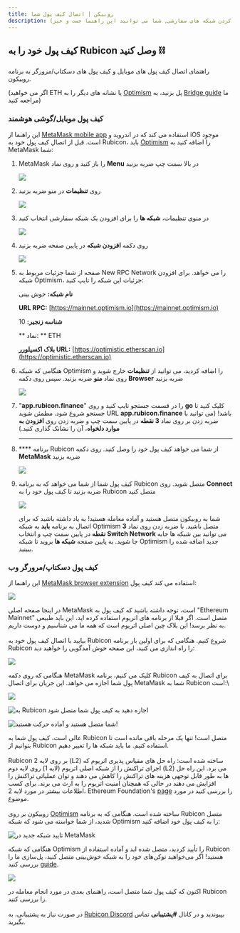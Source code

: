 ```yaml
---
title: روبیکن | اتصال کیف پول شما
description: اتصال کیف پول به روبیکن برای اولین بار. (اگر می دانید کیف پول و نحوه اضافه کردن شبکه های سفارشی, شما می توانید این راهنما جست و خیز)
---
```



## کیف پول خود را به Rubicon وصل کنید ⛓️

راهنمای اتصال کیف پول های موبایل و کیف پول های دسکتاپ/مرورگر به برنامه روبیکون.

(اگر می خواهید ETH یا نشانه های دیگر را به [Optimism](https://www.optimism.io/) پل بزنید، به [Bridge guide](../bridge/bridging-to-optimism.md) ما مراجعه کنید)

### کیف پول موبایل/گوشی هوشمند

این راهنما از [MetaMask mobile app](https://metamask.io/download.html) استفاده می کند که در اندروید و iOS موجود است. قبل از اتصال کیف پول خود به Rubicon، باید [Optimism](https://www.optimism.io/) را اضافه کنید به MetaMask شما:

1. MetaMask را باز کنید و روی نماد **Menu** در بالا سمت چپ ضربه بزنید

    ![](</assets/image(110).png>)


2. روی **تنظیمات** در منو ضربه بزنید

    ![](</assets/image(92).png>)


3. در منوی تنظیمات، **شبکه ها** را برای افزودن یک شبکه سفارشی انتخاب کنید

    ![](</assets/image(59).png>)


4. روی دکمه **افزودن شبکه** در پایین صفحه ضربه بزنید

    ![](</assets/image(79).png>)


5. صفحه از شما جزئیات مربوط به New RPC Network را می خواهد. برای افزودن شبکه Optimism، جزئیات این شبکه را تایپ کنید:

    **نام شبکه:** خوش بینی

    **URL RPC:** [https://mainnet.optimism.io](https://mainnet.optimism.io)

    **شناسه زنجیر:** 10

    ** نماد: ** ETH

    **بلاک اکسپلورر URL:** [https://optimistic.etherscan.io](https://optimistic.etherscan.io)


6. هنگامی که شبکه Optimism را اضافه کردید، می توانید از **تنظیمات** خارج شوید و روی نماد **منو** ضربه بزنید. سپس روی دکمه **Browser** ضربه بزنید

    ![](</assets/image(73).png>)


7. "**app.rubicon.finance**" را در قسمت جستجو تایپ کنید و روی **go** کلیک کنید تا جستجو شروع شود. مطمئن شوید URL **app.rubicon.finance** باشد! (می توانید با ضربه زدن بر روی نماد **3 نقطه** در پایین سمت چپ و ضربه زدن روی **افزودن به موارد دلخواه**، آن را نشانک گذاری کنید.)

    ****
8. **** برنامه Rubicon از شما می خواهد کیف پول خود را وصل کنید. روی دکمه **MetaMask** ضربه بزنید

    ![](</assets/image(116).png>)


9. کیف پول شما از شما می خواهد که به برنامه Rubicon متصل شوید. روی **Connect** ضربه بزنید تا کیف پول خود را به Rubicon متصل کنید

    ![](</assets/image(78).png>)



    شما به روبیکون متصل هستید و آماده معامله هستید! به یاد داشته باشید که برای اتصال به برنامه **باید** به شبکه Optimism متصل باشید. با ضربه زدن روی نماد **3 نقطه** در پایین سمت چپ و انتخاب **Switch Network** می توانید بین شبکه ها جابه جا شوید. به پایین صفحه **شبکه ها** بروید تا شبکه Optimism جدید اضافه شده را ببینید.

### کیف پول دسکتاپ/مرورگر وب

این راهنما از [MetaMask browser extension](https://metamask.io/download.html) استفاده می کند کیف پول:

![](</assets/image(13).png>)

در اینجا صفحه اصلی MetaMask است، توجه داشته باشید که کیف پول به "Ethereum Mainnet" متصل است. اگر قبلا از برنامه های اتریوم استفاده کرده اید، این باید طبیعی به نظر برسد! این بلاک چین اصلی اتریوم است که همه ما می شناسیم و دوست داریم.\
\
بیایید با اتصال کیف پول خود به Rubicon شروع کنیم. هنگامی که برای اولین بار برنامه Rubicon را راه اندازی می کنید، این صفحه خوش آمدگویی را خواهید دید:

![](</assets/image(103).png>)

هنگامی که روی دکمه MetaMask کلیک می کنیم، برنامه Rubicon برای اتصال به کیف پول شما اجازه می خواهد. این جریان برای اتصال MetaMask شما به Rubicon است:\


![](</assets/image(51).png>)

![به Rubicon اجازه دهید به کیف پول شما متصل شود](</assets/image(67).png>)

![شما متصل هستید و آماده حرکت هستید!](</assets/image(43).png>)

عالی است، کیف پول شما به Rubicon متصل است! تنها یک مرحله باقی مانده است تا بتوانیم از Rubicon استفاده کنیم. ما باید شبکه ها را تغییر دهیم. \
\
Rubicon بر روی لایه 2 (L2) ساخته شده است: راه حل های مقیاس پذیری اتریوم که اجرای تراکنش را از شبکه اصلی اتریوم (لایه 1) روی لایه دوم (L2) می برد. این راه حل ها به طور قابل توجهی هزینه های تراکنش را کاهش می دهند و توان عملیاتی تراکنش را افزایش می دهند در حالی که همچنان امنیت اتریوم را به ارث می برند. برای کسب اطلاعات بیشتر در مورد لایه 2، Ethereum Foundation's [page](https://ethereum.org/en/developers/docs/scaling/layer-2-rollups/) را بررسی کنید در مورد موضوع.\
\
روبیکون بر روی [Optimism](https://optimism.io/) ساخته شده است. هنگامی که به برنامه Rubicon متصل شدید، از شما خواسته می شود که شبکه Optimism را به کیف پول خود اضافه کنید:

![تایید شبکه جدید در MetaMask](</assets/image(82).png>)

هنگامی که شبکه Optimism را تأیید کردید، متصل شده اید و آماده استفاده از Rubicon هستید! اگر می‌خواهید توکن‌های خود را به شبکه خوش‌بینی متصل کنید، پل‌سازی ما را بررسی کنید [guide](/docs/guides/bridge/bridging-to-optimism).

![](</assets/image(61).png>)

اکنون که کیف پول شما متصل است، راهنمای بعدی در مورد انجام معامله در Rubicon را بررسی کنید.\
\
در صورت نیاز به پشتیبانی، به [Rubicon Discord](https://discord.com/invite/E7pS24J) بپیوندید و در کانال **#پشتیبانی** تماس بگیرید.